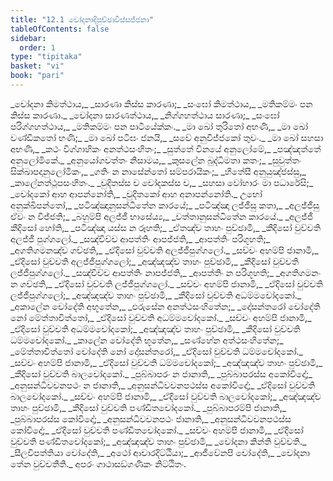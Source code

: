 ```yaml
---
title: "12.1 චෝදනාදිපුච්ඡාවිස්සජ්ජනා"
tableOfContents: false
sidebar:
  order: 1
type: "tipitaka"
basket: "vi"
book: "pari"
---
```



<DynamicBreadcrumb />

<Division number="359" book="pari">

<Paragraph number="1770" type="verses" book="pari">
_චෝදනා කිමත්ථාය,_  
_සාරණා කිස්ස කාරණා;_  
_සංඝෝ කිමත්ථාය,_  
_මතිකම්මං පන කිස්ස කාරණා._  

</Paragraph>

<Paragraph number="1771" type="verses" book="pari">
_චෝදනා සාරණත්ථාය,_  
_නිග්ගහත්ථාය සාරණා;_  
_සංඝෝ පරිග්ගහත්ථාය,_  
_මතිකම්මං පන පාටියේක්කං._  

</Paragraph>

<Paragraph number="1772" type="verses" book="pari">
_මා ඛෝ තුරිතෝ අභණි,_  
_මා ඛෝ චණ්ඩිකතෝ භණි;_  
_මා ඛෝ පටිඝං ජනයි,_  
_සචේ අනුවිජ්ජකෝ තුවං._  

</Paragraph>

<Paragraph number="1773" type="verses" book="pari">
_මා ඛෝ සහසා අභණි,_  
_කථං විග්ගාහිකං අනත්ථසංහිතං;_  
_සුත්තේ විනයේ අනුලෝමේ,_  
_පඤ්ඤත්තේ අනුලෝමිකේ._  

</Paragraph>

<Paragraph number="1774" type="verses" book="pari">
_අනුයෝගවත්තං නිසාමය,_  
_කුසලේන බුද්ධිමතා කතං;_  
_සුවුත්තං සික්ඛාපදානුලෝමිකං,_  
_ගතිං න නාසේන්තෝ සම්පරායිකං;_  
_හිතේසී අනුයුඤ්ජස්සු,_  
_කාලේනත්ථූපසංහිතං._  

</Paragraph>

<Paragraph number="1775" type="verses" book="pari">
_චුදිතස්ස ච චෝදකස්ස ච,_  
_සහසා වෝහාරං මා පධාරේසි;_  
_චෝදකෝ ආහ ආපන්නෝති,_  
_චුදිතකෝ ආහ අනාපන්නෝති._  

</Paragraph>

<Paragraph number="1776" type="verses" book="pari">
උභෝ අනුක්ඛිපන්තෝ,_  
_පටිඤ්ඤානුසන්ධිතේන කාරයේ;_  
_පටිඤ්ඤා ලජ්ජීසු කතා,_  
_අලජ්ජීසු ඒවං න විජ්ජති;_  
_බහුම්පි අලජ්ජී භාසේය්‍ය,_  
_වත්තානුසන්ධිතේන කාරයේ._  

</Paragraph>

<Paragraph number="1777" type="verses" book="pari">
_අලජ්ජී කීදිසෝ හෝති,_  
_පටිඤ්ඤා යස්ස න රූහති;_  
_ඒතඤ්ච තාහං පුච්ඡාමි,_  
_කීදිසෝ වුච්චති අලජ්ජී පුග්ගලෝ._  

</Paragraph>

<Paragraph number="1778" type="verses" book="pari">
_සඤ්චිච්ච ආපත්තිං ආපජ්ජති,_  
_ආපත්තිං පරිගූහති;_  
_අගතිගමනඤ්ච ගච්ඡති,_  
_ඒදිසෝ වුච්චති අලජ්ජීපුග්ගලෝ._  

</Paragraph>

<Paragraph number="1779" type="verses" book="pari">
_සච්චං අහම්පි ජානාමි,_  
_ඒදිසෝ වුච්චති අලජ්ජීපුග්ගලෝ;_  
_අඤ්ඤඤ්ච තාහං පුච්ඡාමි,_  
_කීදිසෝ වුච්චති ලජ්ජීපුග්ගලෝ._  

</Paragraph>

<Paragraph number="1780" type="verses" book="pari">
_සඤ්චිච්ච ආපත්තිං නාපජ්ජති,_  
_ආපත්තිං න පරිගූහති;_  
_අගතිගමනං න ගච්ඡති,_  
_ඒදිසෝ වුච්චති ලජ්ජීපුග්ගලෝ._  

</Paragraph>

<Paragraph number="1781" type="verses" book="pari">
_සච්චං අහම්පි ජානාමි,_  
_ඒදිසෝ වුච්චති ලජ්ජීපුග්ගලෝ;_  
_අඤ්ඤඤ්ච තාහං පුච්ඡාමි,_  
_කීදිසෝ වුච්චති අධම්මචෝදකෝ._  

</Paragraph>

<Paragraph number="1782" type="verses" book="pari">
_අකාලේන චෝදේති අභූතේන,_  
_ඵරුසේන අනත්ථසංහිතේන;_  
_දෝසන්තරෝ චෝදේති නෝ මේත්තාචිත්තෝ,_  
_ඒදිසෝ වුච්චති අධම්මචෝදකෝ._  

</Paragraph>

<Paragraph number="1783" type="verses" book="pari">
_සච්චං අහම්පි ජානාමි,_  
_ඒදිසෝ වුච්චති අධම්මචෝදකෝ;_  
_අඤ්ඤඤ්ච තාහං පුච්ඡාමි,_  
_කීදිසෝ වුච්චති ධම්මචෝදකෝ._  

</Paragraph>

<Paragraph number="1784" type="verses" book="pari">
_කාලේන චෝදේති භූතේන,_  
_සණ්හේන අත්ථසංහිතේන;_  
_මේත්තාචිත්තෝ චෝදේති නෝ දෝසන්තරෝ,_  
_ඒදිසෝ වුච්චති ධම්මචෝදකෝ._  

</Paragraph>

<Paragraph number="1785" type="verses" book="pari">
_සච්චං අහම්පි ජානාමි,_  
_ඒදිසෝ වුච්චති ධම්මචෝදකෝ;_  
_අඤ්ඤඤ්ච තාහං පුච්ඡාමි,_  
_කීදිසෝ වුච්චති බාලචෝදකෝ._  

</Paragraph>

<Paragraph number="1786" type="verses" book="pari">
_පුබ්බාපරං න ජානාති,_  
_පුබ්බාපරස්ස අකෝවිදෝ;_  
_අනුසන්ධිවචනපථං න ජානාති,_  
_අනුසන්ධිවචනපථස්ස අකෝවිදෝ;_  
_ඒදිසෝ වුච්චති බාලචෝදකෝ._  

</Paragraph>

<Paragraph number="1787" type="verses" book="pari">
_සච්චං අහම්පි ජානාමි,_  
_ඒදිසෝ වුච්චති බාලචෝදකෝ;_  
_අඤ්ඤඤ්ච තාහං පුච්ඡාමි,_  
_කීදිසෝ වුච්චති පණ්ඩිතචෝදකෝ._  

</Paragraph>

<Paragraph number="1788" type="verses" book="pari">
_පුබ්බාපරම්පි ජානාති,_  
_පුබ්බාපරස්ස කෝවිදෝ;_  
_අනුසන්ධිවචනපථං ජානාති,_  
_අනුසන්ධිවචනපථස්ස කෝවිදෝ;_  
_ඒදිසෝ වුච්චති පණ්ඩිතචෝදකෝ._  

</Paragraph>

<Paragraph number="1789" type="verses" book="pari">
_සච්චං අහම්පි ජානාමි,_  
_ඒදිසෝ වුච්චති පණ්ඩිතචෝදකෝ;_  
_අඤ්ඤඤ්ච තාහං පුච්ඡාමි,_  
_චෝදනා කින්ති වුච්චති._  

</Paragraph>

<Paragraph number="1790" type="verses" book="pari">
_සීලවිපත්තියා චෝදේති,_  
_අථෝ ආචාරදිට්ඨියා;_  
_ආජීවේනපි චෝදේති,_  
_චෝදනා තේන වුච්චතීති._  


</Paragraph>
</Division>

<Paragraph number="1791" type="center" book="pari">
අපරං ගාථාසඞ්ගණිකං නිට්ඨිතං.
</Paragraph>